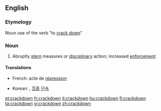 {{also|crack down}}
==English==

===Etymology===
Noun use of the verb "to [[crack down]]"

===Noun===
{{en-noun}}

# Abruptly [[stern]] measures or [[disciplinary]] action; increased [[enforce]]ment

====Translations====
{{trans-top|increased enforcement}}
* French: acte de [[répression]]
{{trans-mid}}
* Korean: {{t|ko|단속|tr=dansok}}, [[집중]] [[단속]]
{{trans-bottom}}

[[et:crackdown]]
[[fr:crackdown]]
[[it:crackdown]]
[[hu:crackdown]]
[[fi:crackdown]]
[[ta:crackdown]]
[[vi:crackdown]]
[[zh:crackdown]]